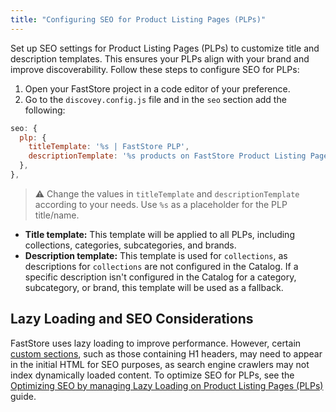 ```yaml
---
title: "Configuring SEO for Product Listing Pages (PLPs)"
---
```


Set up SEO settings for Product Listing Pages (PLPs) to customize title and description templates. This ensures your PLPs align with your brand and improve discoverability. Follow these steps to configure SEO for PLPs:

1. Open your FastStore project in a code editor of your preference.
2. Go to the `discovey.config.js` file and in the `seo` section add the following:

  ```discovery.config.js
  seo: {
    plp: {
      titleTemplate: '%s | FastStore PLP',
      descriptionTemplate: '%s products on FastStore Product Listing Page',
    },
  },

  ```

  > ⚠ Change the values in `titleTemplate` and `descriptionTemplate` according to your needs. Use `%s` as a placeholder for the PLP title/name.

  - **Title template:** This template will be applied to all PLPs, including collections, categories, subcategories, and brands.
  - **Description template:** This template is used for `collections`, as descriptions for `collections` are not configured in the Catalog. If a specific description isn't configured in the Catalog for a category, subcategory, or brand, this template will be used as a fallback.

## Lazy Loading and SEO Considerations

FastStore uses lazy loading to improve performance. However, certain [custom sections](https://developers.vtex.com/docs/guides/faststore/building-sections-creating-a-new-section), such as those containing H1 headers, may need to appear in the initial HTML for SEO purposes, as search engine crawlers may not index dynamically loaded content. To optimize SEO for PLPs, see the [Optimizing SEO by managing Lazy Loading on Product Listing Pages (PLPs)](https://developers.vtex.com/docs/guides/faststore/managing-performance-optimizing-seo-by-managing-lazy-loading-on-plp) guide.
